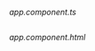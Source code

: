 _app.component.ts_

```ts{14-22} file=../../../../../../examples/angular/src/pages/ui/components/authenticator/custom-sign-up-fields/custom-sign-up-fields.component.ts

```

_app.component.html_

```html{1-14} file=../../../../../../examples/angular/src/pages/ui/components/authenticator/custom-sign-up-fields/custom-sign-up-fields.component.html

```

